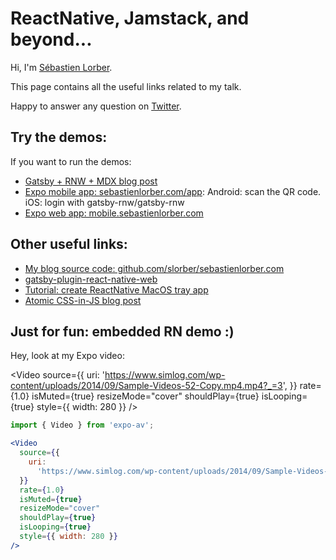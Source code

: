 # ReactNative, Jamstack, and beyond...


Hi, I'm [Sébastien Lorber](https://sebastienlorber.com).

This page contains all the useful links related to my talk.

Happy to answer any question on [Twitter](https://twitter.com/sebastienlorber).

## Try the demos:

If you want to run the demos:

- [Gatsby + RNW + MDX blog post](https://sebastienlorber.com/using-expo-in-gatsby)
- [Expo mobile app: sebastienlorber.com/app](https://sebastienlorber.com/app): Android: scan the QR code. iOS: login with gatsby-rnw/gatsby-rnw
- [Expo web app: mobile.sebastienlorber.com](https://mobile.sebastienlorber.com)


## Other useful links:

- [My blog source code: github.com/slorber/sebastienlorber.com](https://github.com/slorber/sebastienlorber.com)
- [gatsby-plugin-react-native-web](https://github.com/slorber/gatsby-plugin-react-native-web)
- [Tutorial: create ReactNative MacOS tray app](https://ospfranco.github.io/post/2020/05/23/how-to-make-a-react-native-menu-bar-app-for-mac-os/)
- [Atomic CSS-in-JS blog post](https://sebastienlorber.com/atomic-css-in-js)

## Just for fun: embedded RN demo :)

Hey, look at my Expo video:


<Video
  source={{
    uri:
      'https://www.simlog.com/wp-content/uploads/2014/09/Sample-Videos-52-Copy.mp4.mp4?_=3',
  }}
  rate={1.0}
  isMuted={true}
  resizeMode="cover"
  shouldPlay={true}
  isLooping={true}
  style={{ width: 280 }}
/>

```jsx
import { Video } from 'expo-av';

<Video
  source={{
    uri:
      'https://www.simlog.com/wp-content/uploads/2014/09/Sample-Videos-52-Copy.mp4.mp4?_=3',
  }}
  rate={1.0}
  isMuted={true}
  resizeMode="cover"
  shouldPlay={true}
  isLooping={true}
  style={{ width: 280 }}
/>
```
